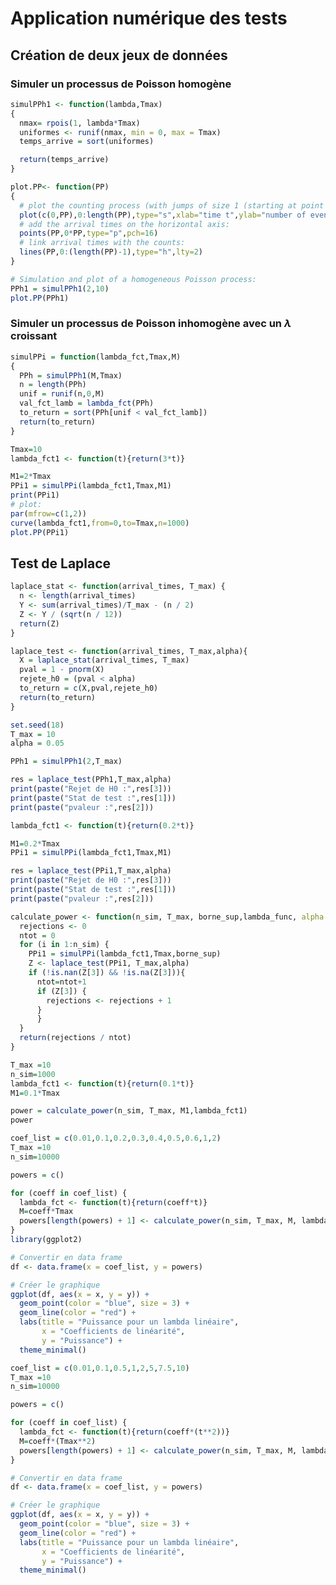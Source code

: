 # Application numérique des tests

## Création de deux jeux de données

### Simuler un processus de Poisson homogène


```r
simulPPh1 <- function(lambda,Tmax)
{
  nmax= rpois(1, lambda*Tmax)
  uniformes <- runif(nmax, min = 0, max = Tmax)
  temps_arrive = sort(uniformes)

  return(temps_arrive)
}
```

```r
plot.PP<- function(PP)
{
  # plot the counting process (with jumps of size 1 (starting at point (0,0))):
  plot(c(0,PP),0:length(PP),type="s",xlab="time t",ylab="number of events by time t")
  # add the arrival times on the horizontal axis: 
  points(PP,0*PP,type="p",pch=16)
  # link arrival times with the counts:
  lines(PP,0:(length(PP)-1),type="h",lty=2)
}
```

```r
# Simulation and plot of a homogeneous Poisson process:
PPh1 = simulPPh1(2,10)
plot.PP(PPh1)
```

### Simuler un processus de Poisson inhomogène avec un $\lambda$ croissant

```r
simulPPi = function(lambda_fct,Tmax,M)
{
  PPh = simulPPh1(M,Tmax)
  n = length(PPh)
  unif = runif(n,0,M)
  val_fct_lamb = lambda_fct(PPh)
  to_return = sort(PPh[unif < val_fct_lamb])
  return(to_return)
}
```

```r
Tmax=10
lambda_fct1 <- function(t){return(3*t)}

M1=2*Tmax
PPi1 = simulPPi(lambda_fct1,Tmax,M1)
print(PPi1)
# plot:
par(mfrow=c(1,2))
curve(lambda_fct1,from=0,to=Tmax,n=1000)
plot.PP(PPi1)
```


## Test de Laplace

```r
laplace_stat <- function(arrival_times, T_max) {
  n <- length(arrival_times)
  Y <- sum(arrival_times)/T_max - (n / 2)
  Z <- Y / (sqrt(n / 12))
  return(Z)
}

laplace_test <- function(arrival_times, T_max,alpha){
  X = laplace_stat(arrival_times, T_max)
  pval = 1 - pnorm(X)
  rejete_h0 = (pval < alpha)
  to_return = c(X,pval,rejete_h0)
  return(to_return)
}
```

```r
set.seed(18) 
T_max = 10
alpha = 0.05
```

```r
PPh1 = simulPPh1(2,T_max)

res = laplace_test(PPh1,T_max,alpha)
print(paste("Rejet de H0 :",res[3]))
print(paste("Stat de test :",res[1]))
print(paste("pvaleur :",res[2]))
```

```r
lambda_fct1 <- function(t){return(0.2*t)}

M1=0.2*Tmax
PPi1 = simulPPi(lambda_fct1,Tmax,M1)

res = laplace_test(PPi1,T_max,alpha)
print(paste("Rejet de H0 :",res[3]))
print(paste("Stat de test :",res[1]))
print(paste("pvaleur :",res[2]))
```


```r
calculate_power <- function(n_sim, T_max, borne_sup,lambda_func, alpha = 0.05) {
  rejections <- 0
  ntot = 0
  for (i in 1:n_sim) {
    PPi1 = simulPPi(lambda_fct1,Tmax,borne_sup) 
    Z <- laplace_test(PPi1, T_max,alpha)
    if (!is.nan(Z[3]) && !is.na(Z[3])){
      ntot=ntot+1
      if (Z[3]) {
        rejections <- rejections + 1
      }
      }
  }
  return(rejections / ntot)
}
```

```r
T_max =10
n_sim=1000
lambda_fct1 <- function(t){return(0.1*t)}
M1=0.1*Tmax

power = calculate_power(n_sim, T_max, M1,lambda_fct1)
power

```
```r
coef_list = c(0.01,0.1,0.2,0.3,0.4,0.5,0.6,1,2)
T_max =10
n_sim=10000

powers = c()

for (coeff in coef_list) {
  lambda_fct <- function(t){return(coeff*t)}
  M=coeff*Tmax
  powers[length(powers) + 1] <- calculate_power(n_sim, T_max, M, lambda_fct)
}
library(ggplot2)

# Convertir en data frame
df <- data.frame(x = coef_list, y = powers)

# Créer le graphique
ggplot(df, aes(x = x, y = y)) +
  geom_point(color = "blue", size = 3) +
  geom_line(color = "red") +
  labs(title = "Puissance pour un lambda linéaire",
       x = "Coefficients de linéarité",
       y = "Puissance") +
  theme_minimal()
```
```r
coef_list = c(0.01,0.1,0.5,1,2,5,7.5,10)
T_max =10
n_sim=10000

powers = c()

for (coeff in coef_list) {
  lambda_fct <- function(t){return(coeff*(t**2))}
  M=coeff*(Tmax**2)
  powers[length(powers) + 1] <- calculate_power(n_sim, T_max, M, lambda_fct)
}

# Convertir en data frame
df <- data.frame(x = coef_list, y = powers)

# Créer le graphique
ggplot(df, aes(x = x, y = y)) +
  geom_point(color = "blue", size = 3) +
  geom_line(color = "red") +
  labs(title = "Puissance pour un lambda linéaire",
       x = "Coefficients de linéarité",
       y = "Puissance") +
  theme_minimal()
```

